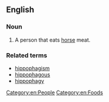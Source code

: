 ==English==

===Noun===
{{en-noun}}

# {{lb|en|rare}} A person that eats [[horse]] meat.

===Related terms===
* [[hippophagism]]
* [[hippophagous]]
* [[hippophagy]]
[[Category:en:People]]
[[Category:en:Foods]]